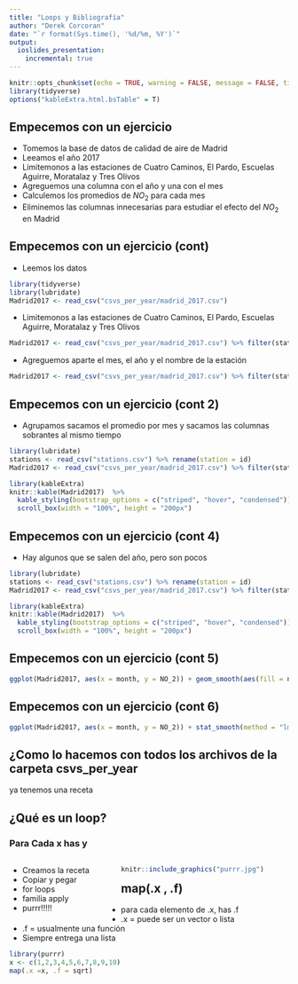 ```yaml
---
title: "Loops y Bibliografía"
author: "Derek Corcoran"
date: "`r format(Sys.time(), '%d/%m, %Y')`"
output:
  ioslides_presentation:
    incremental: true
---
```


<style>
.forceBreak { -webkit-column-break-after: always; break-after: column; }
</style>

```r
knitr::opts_chunk$set(echo = TRUE, warning = FALSE, message = FALSE, tidy = TRUE)
library(tidyverse)
options("kableExtra.html.bsTable" = T)
```

## Empecemos con un ejercicio {.smaller .build}

* Tomemos la base de datos de calidad de aire de Madrid
* Leeamos el año 2017
* Limitemonos a las estaciones de Cuatro Caminos, El Pardo, Escuelas Aguirre, Moratalaz y Tres Olivos 
* Agreguemos una columna con el año y una con el mes
* Calculemos los promedios de $NO_2$ para cada mes
* Eliminemos las columnas innecesarias para estudiar el efecto del $NO_2$ en Madrid

## Empecemos con un ejercicio (cont) {.smaller .build}

* Leemos los datos

```r
library(tidyverse)
library(lubridate)
Madrid2017 <- read_csv("csvs_per_year/madrid_2017.csv")
```

* Limitemonos a las estaciones de Cuatro Caminos, El Pardo, Escuelas Aguirre, Moratalaz y Tres Olivos 

```r
Madrid2017 <- read_csv("csvs_per_year/madrid_2017.csv") %>% filter(station %in% c(28079036, 28079008,28079058, 28079060, 28079038))
```

* Agreguemos aparte el mes, el año y el nombre de la estación

```r
Madrid2017 <- read_csv("csvs_per_year/madrid_2017.csv") %>% filter(station %in% c(28079036, 28079008,28079058, 28079060, 28079038)) %>%  mutate(month = month(date), year = year(date)) %>% left_join(stations)  
```


## Empecemos con un ejercicio (cont 2) {.smaller .build}

* Agrupamos sacamos el promedio por mes y sacamos las columnas sobrantes al mismo tiempo

```r
library(lubridate)
stations <- read_csv("stations.csv") %>% rename(station = id)
Madrid2017 <- read_csv("csvs_per_year/madrid_2017.csv") %>% filter(station %in% c(28079036, 28079008,28079058, 28079060, 28079038)) %>%  mutate(month = month(date), year = year(date)) %>% left_join(stations)  %>% group_by(month, name, year)  %>% summarise(NO_2 = mean(NO_2, na.rm = TRUE))
```

```r
library(kableExtra)
knitr::kable(Madrid2017)  %>%
  kable_styling(bootstrap_options = c("striped", "hover", "condensed")) %>%
  scroll_box(width = "100%", height = "200px")
```

## Empecemos con un ejercicio (cont 4) {.smaller .build}

* Hay algunos que se salen del año, pero son pocos

```r
library(lubridate)
stations <- read_csv("stations.csv") %>% rename(station = id)
Madrid2017 <- read_csv("csvs_per_year/madrid_2017.csv") %>% filter(station %in% c(28079036, 28079008,28079058, 28079060, 28079038)) %>%  mutate(month = month(date), year = year(date)) %>% left_join(stations)  %>% group_by(month, name, year)  %>% summarise(NO_2 = mean(NO_2, na.rm = TRUE), n = n()) %>% filter(n > 500)
```

```r
library(kableExtra)
knitr::kable(Madrid2017)  %>%
  kable_styling(bootstrap_options = c("striped", "hover", "condensed")) %>%
  scroll_box(width = "100%", height = "200px")
```

## Empecemos con un ejercicio (cont 5) {.smaller .build}

```r
ggplot(Madrid2017, aes(x = month, y = NO_2)) + geom_smooth(aes(fill = name)) + geom_point(aes(color = name)) + theme_classic() 
```

## Empecemos con un ejercicio (cont 6) {.smaller .build}

```r
ggplot(Madrid2017, aes(x = month, y = NO_2)) + stat_smooth(method = "lm", formula = y ~ I(x^2) + x, alpha = 0.5,aes(fill = name)) + geom_point(aes(color = name)) + theme_classic()
```

## ¿Como lo hacemos con todos los archivos de la carpeta csvs_per_year

ya tenemos una receta

## ¿Qué es un loop? {.smaller .build}

### Para Cada x has y {.columns-2 .smaller}

<div style="float: left; width: 40%;">
* Creamos la receta
* Copiar y pegar
* for loops
* familia apply
* purrr!!!!!
</div>

<div style="float: right; width: 60%;">

```r
knitr::include_graphics("purrr.jpg")
```

</div>

## map(.x , .f) {.smaller .build}

* para cada elemento de .x, has .f
* .x = puede ser un vector o lista
* .f = usualmente una función
* Siempre entrega una lista

```r
library(purrr)
x <- c(1,2,3,4,5,6,7,8,9,10)
map(.x =x, .f = sqrt)
```
